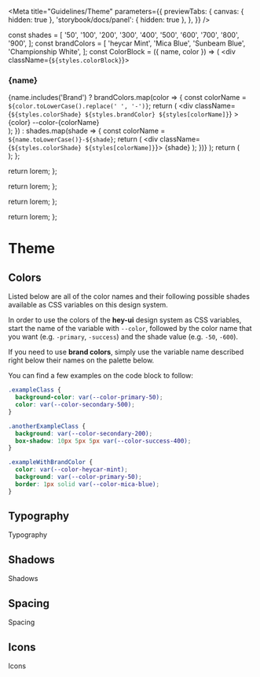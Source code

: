 
<Meta
  title="Guidelines/Theme"
  parameters={{
    previewTabs: {
      canvas: { hidden: true },
      'storybook/docs/panel': { hidden: true },
    },
  }}
/>

  const shades = [
    '50',
    '100',
    '200',
    '300',
    '400',
    '500',
    '600',
    '700',
    '800',
    '900',
  ];
  const brandColors = [
    'heycar Mint',
    'Mica Blue',
    'Sunbeam Blue',
    'Championship White',
  ];
  const ColorBlock = ({ name, color }) => (
    <div className={`${styles.colorBlock}`}>
      <h3>{name}</h3>
      <div>
        {name.includes('Brand')
          ? brandColors.map(color => {
              const colorName = `${color.toLowerCase().replace(' ', '-')}`;
              return (
                <div
                  className={`${styles.colorShade} ${styles.brandColor} ${styles[colorName]}`}
                >
                  <span>{color}</span>
                  <span>--color-{colorName}</span>
                </div>
              );
            })
          : shades.map(shade => {
              const colorName = `${name.toLowerCase()}-${shade}`;
              return (
                <div className={`${styles.colorShade} ${styles[colorName]}`}>
                  <span>{shade}</span>
                </div>
              );
            })}
      </div>
    </div>
  );
  return (
    <div>
      <ColorBlock name="Brand colors" />
      <ColorBlock name="Primary" />
      <ColorBlock name="Secondary" />
      <ColorBlock name="Tertiary" />
      <ColorBlock name="Warning" />
      <ColorBlock name="Highlight" />
      <ColorBlock name="Success" />
      <ColorBlock name="Error" />
      <ColorBlock name="Neutral" />
    </div>
  );
};

  return <span>lorem</span>;
};

  return <span>lorem</span>;
};

  return <span>lorem</span>;
};

  return <span>lorem</span>;
};

# Theme

## Colors

Listed below are all of the color names and their following possible shades
available as CSS variables on this design system.

In order to use the colors of the **hey-ui** design system as
CSS variables, start the name of the variable with `--color`, followed by
the color name that you want (e.g. `-primary`, `-success`) and the shade
value (e.g. `-50`, `-600`).

If you need to use **brand colors**, simply use the variable name described right below their names on the palette below.

You can find a few examples on the code block to follow:

```css
.exampleClass {
  background-color: var(--color-primary-50);
  color: var(--color-secondary-500);
}

.anotherExampleClass {
  background: var(--color-secondary-200);
  box-shadow: 10px 5px 5px var(--color-success-400);
}

.exampleWithBrandColor {
  color: var(--color-heycar-mint);
  background: var(--color-primary-50);
  border: 1px solid var(--color-mica-blue);
}
```

<Story name="Colors">
  <Colors />
</Story>

## Typography

Typography

<Story name="Typography">
  <Typography />
</Story>

## Shadows

Shadows

<Story name="Shadows">
  <Shadows />
</Story>

## Spacing

Spacing

<Story name="Spacing">
  <Spacing />
</Story>

## Icons

Icons

<Story name="Icons">
  <Icons />
</Story>
